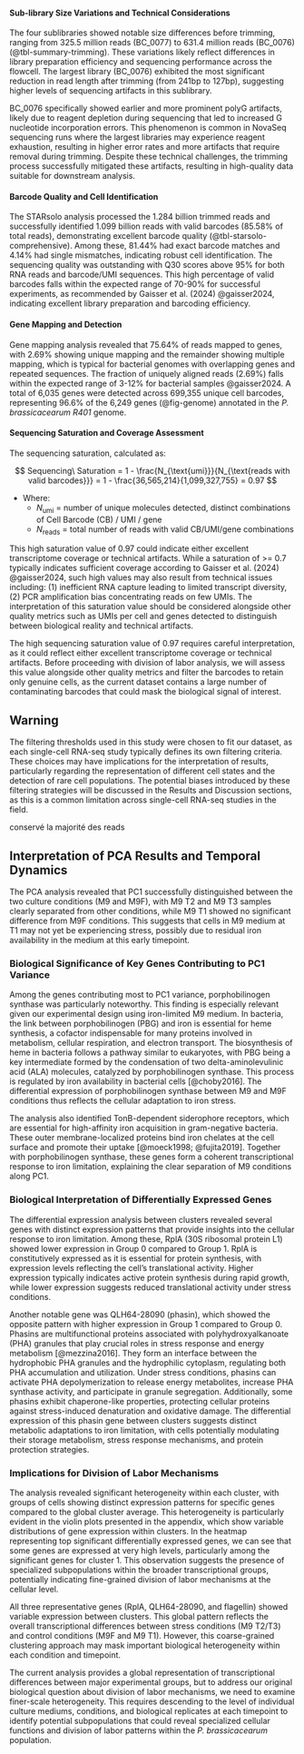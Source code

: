 
#### Sub-library Size Variations and Technical Considerations

The four sublibraries showed notable size differences before trimming, ranging from 325.5 million reads (BC_0077) to 631.4 million reads (BC_0076) (@tbl-summary-trimming). These variations likely reflect differences in library preparation efficiency and sequencing performance across the flowcell. The largest library (BC_0076) exhibited the most significant reduction in read length after trimming (from 241bp to 127bp), suggesting higher levels of sequencing artifacts in this sublibrary.

BC_0076 specifically showed earlier and more prominent polyG artifacts, likely due to reagent depletion during sequencing that led to increased G nucleotide incorporation errors. This phenomenon is common in NovaSeq sequencing runs where the largest libraries may experience reagent exhaustion, resulting in higher error rates and more artifacts that require removal during trimming. Despite these technical challenges, the trimming process successfully mitigated these artifacts, resulting in high-quality data suitable for downstream analysis.





#### Barcode Quality and Cell Identification

The STARsolo analysis processed the 1.284 billion trimmed reads and successfully identified 1.099 billion reads with valid barcodes (85.58% of total reads), demonstrating excellent barcode quality (@tbl-starsolo-comprehensive). Among these, 81.44% had exact barcode matches and 4.14% had single mismatches, indicating robust cell identification. The sequencing quality was outstanding with Q30 scores above 95% for both RNA reads and barcode/UMI sequences. This high percentage of valid barcodes falls within the expected range of 70-90% for successful experiments, as recommended by Gaisser et al. (2024) @gaisser2024, indicating excellent library preparation and barcoding efficiency.

#### Gene Mapping and Detection

Gene mapping analysis revealed that 75.64% of reads mapped to genes, with 2.69% showing unique mapping and the remainder showing multiple mapping, which is typical for bacterial genomes with overlapping genes and repeated sequences. The fraction of uniquely aligned reads (2.69%) falls within the expected range of 3-12% for bacterial samples @gaisser2024. A total of 6,035 genes were detected across 699,355 unique cell barcodes, representing 96.6% of the 6,249 genes (@fig-genome) annotated in the *P. brassicacearum R401* genome.

#### Sequencing Saturation and Coverage Assessment

The sequencing saturation, calculated as:

$$ Sequencing\ Saturation = 1 - \frac{N_{\text{umi}}}{N_{\text{reads with valid barcodes}}} = 1 - \frac{36,565,214}{1,099,327,755} = 0.97 $$

-   Where:
    -   $N_{\text{umi}}$ = number of unique molecules detected, distinct combinations of Cell Barcode (CB) / UMI / gene
    -   $N_{\text{reads}}$ = total number of reads with valid CB/UMI/gene combinations

This high saturation value of 0.97 could indicate either excellent transcriptome coverage or technical artifacts. While a saturation of \>= 0.7 typically indicates sufficient coverage according to Gaisser et al. (2024) @gaisser2024, such high values may also result from technical issues including: (1) inefficient RNA capture leading to limited transcript diversity, (2) PCR amplification bias concentrating reads on few UMIs. The interpretation of this saturation value should be considered alongside other quality metrics such as UMIs per cell and genes detected to distinguish between biological reality and technical artifacts.



The high sequencing saturation value of 0.97 requires careful interpretation, as it could reflect either excellent transcriptome coverage or technical artifacts. Before proceeding with division of labor analysis, we will assess this value alongside other quality metrics and filter the barcodes to retain only genuine cells, as the current dataset contains a large number of contaminating barcodes that could mask the biological signal of interest.



<!-- Additional genes contributing to PC1 variance included thiolase II 
and HMG-CoA synthase, which play crucial roles in abiotic stress 
response, particularly oxidative stress. These enzymes are involved in 
isoprenoid biosynthesis via the mevalonate pathway, essential for 
producing antioxidant compounds that protect bacterial cells against 
oxidative damage. -->




::: {.callout-warning}
## Warning

The filtering thresholds used in this study were chosen to fit our dataset, as each single-cell RNA-seq study typically defines its own filtering criteria. These choices may have implications for the interpretation of results, particularly regarding the representation of different cell states and the detection of rare cell populations. The potential biases introduced by these filtering strategies will be discussed in the Results and Discussion sections, as this is a common limitation across single-cell RNA-seq studies in the field.
:::

conservé la majorité des reads




























## Interpretation of PCA Results and Temporal Dynamics

The PCA analysis revealed that PC1 successfully distinguished between the two culture conditions (M9 and M9F), with M9 T2 and M9 T3 samples clearly separated from other conditions, while M9 T1 showed no significant difference from M9F conditions. This suggests that cells in M9 medium at T1 may not yet be experiencing stress, possibly due to residual iron availability in the medium at this early timepoint.

### Biological Significance of Key Genes Contributing to PC1 Variance

Among the genes contributing most to PC1 variance, porphobilinogen synthase was particularly noteworthy. This finding is especially relevant given our experimental design using iron-limited M9 medium. In bacteria, the link between porphobilinogen (PBG) and iron is essential for heme synthesis, a cofactor indispensable for many proteins involved in metabolism, cellular respiration, and electron transport. The biosynthesis of heme in bacteria follows a pathway similar to eukaryotes, with PBG being a key intermediate formed by the condensation of two delta-aminolevulinic acid (ALA) molecules, catalyzed by porphobilinogen synthase. This process is regulated by iron availability in bacterial cells [@choby2016]. The differential expression of porphobilinogen synthase between M9 and M9F conditions thus reflects the cellular adaptation to iron stress.

The analysis also identified TonB-dependent siderophore receptors, which are essential for high-affinity iron acquisition in gram-negative bacteria. These outer membrane-localized proteins bind iron chelates at the cell surface and promote their uptake [@moeck1998; @fujita2019]. Together with porphobilinogen synthase, these genes form a coherent transcriptional response to iron limitation, explaining the clear separation of M9 conditions along PC1.

### Biological Interpretation of Differentially Expressed Genes

The differential expression analysis between clusters revealed several genes with distinct expression patterns that provide insights into the cellular response to iron limitation. Among these, RplA (30S ribosomal protein L1) showed lower expression in Group 0 compared to Group 1. RplA is constitutively expressed as it is essential for protein synthesis, with expression levels reflecting the cell's translational activity. Higher expression typically indicates active protein synthesis during rapid growth, while lower expression suggests reduced translational activity under stress conditions.

Another notable gene was QLH64-28090 (phasin), which showed the opposite pattern with higher expression in Group 1 compared to Group 0. Phasins are multifunctional proteins associated with polyhydroxyalkanoate (PHA) granules that play crucial roles in stress response and energy metabolism [@mezzina2016]. They form an interface between the hydrophobic PHA granules and the hydrophilic cytoplasm, regulating both PHA accumulation and utilization. Under stress conditions, phasins can activate PHA depolymerization to release energy metabolites, increase PHA synthase activity, and participate in granule segregation. Additionally, some phasins exhibit chaperone-like properties, protecting cellular proteins against stress-induced denaturation and oxidative damage. The differential expression of this phasin gene between clusters suggests distinct metabolic adaptations to iron limitation, with cells potentially modulating their storage metabolism, stress response mechanisms, and protein protection strategies.

### Implications for Division of Labor Mechanisms

The analysis revealed significant heterogeneity within each cluster, with groups of cells showing distinct expression patterns for specific genes compared to the global cluster average. This heterogeneity is particularly evident in the violin plots presented in the appendix, which show variable distributions of gene expression within clusters. In the heatmap representing top significant differentially expressed genes, we can see that some genes are expressed at very high levels, particularly among the significant genes for cluster 1. This observation suggests the presence of specialized subpopulations within the broader transcriptional groups, potentially indicating fine-grained division of labor mechanisms at the cellular level.

All three representative genes (RplA, QLH64-28090, and flagellin) showed variable expression between clusters. This global pattern reflects the overall transcriptional differences between stress conditions (M9 T2/T3) and control conditions (M9F and M9 T1). However, this coarse-grained clustering approach may mask important biological heterogeneity within each condition and timepoint.

The current analysis provides a global representation of transcriptional differences between major experimental groups, but to address our original biological question about division of labor mechanisms, we need to examine finer-scale heterogeneity. This requires descending to the level of individual culture mediums, conditions, and biological replicates at each timepoint to identify potential subpopulations that could reveal specialized cellular functions and division of labor patterns within the *P. brassicacearum* population.

